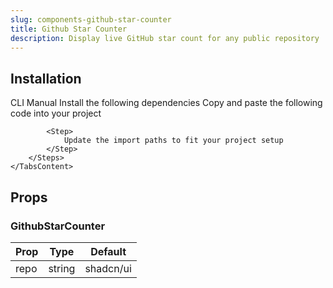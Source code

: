 ```yaml
---
slug: components-github-star-counter
title: Github Star Counter
description: Display live GitHub star count for any public repository
---
```


<DemoCodePreview
    path="demo/components/github-star-counter/default.tsx"
    v0Link="/gsap/github-star-counter"
/>

## Installation

<Tabs defaultValue="cli" className="mt-3">
    <TabsList>
        <TabsTrigger value="cli">CLI</TabsTrigger>
        <TabsTrigger value="manual">Manual</TabsTrigger>
    </TabsList>
    <TabsContent value="cli" className="mt-4">
        <InstallationCommand command={`npx shadcn@latest add @paceui-ui/github-star-counter`} />
    </TabsContent>
    <TabsContent value="manual" className="mt-4">
        <Steps>
            <Step>
                Install the following dependencies
            </Step>
            <InstallationCommand command="npm install gsap @gsap/react" />
            <Step>
                Copy and paste the following code into your project
            </Step>
            <CodePreview path='components/gsap/github-star-counter.tsx' collapsible></CodePreview>

            <Step>
                Update the import paths to fit your project setup
            </Step>
        </Steps>
    </TabsContent>
</Tabs>

## Props

### GithubStarCounter

| Prop | Type   | Default   |
|------|--------|-----------|
| repo | string | shadcn/ui |
